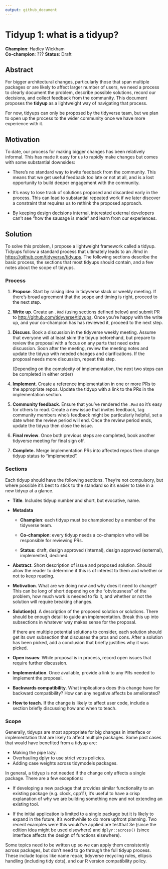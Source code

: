 ```yaml
---
output: github_document
---
```


# Tidyup 1: what is a tidyup?

**Champion**: Hadley Wickham  
**Co-champion**: ???
**Status**: Draft

## Abstract

For bigger architectural changes, particularly those that span multiple packages or are likely to affect larger number of users, we need a process to clearly document the problem, describe possible solutions, record our decisions, and collect feedback from the community.
This document proposes the **tidyup** as a lightweight way of navigating that process.

For now, tidyups can only be proposed by the tidyverse team, but we plan to open up the process to the wider community once we have more experience with it.

## Motivation

To date, our process for making bigger changes has been relatively informal.
This has made it easy for us to rapidly make changes but comes with some substantial downsides:

-   There's no standard way to invite feedback from the community.
    This means that we get useful feedback too late or not at all, and is a lost opportunity to build deeper engagement with the community.

-   It's easy to lose track of solutions proposed and discarded early in the process.
    This can lead to substantial repeated work if we later discover a constraint that requires us to rethink the proposed approach.

-   By keeping design decisions internal, interested external developers can't see "how the sausage is made" and learn from our experiences.

## Solution

To solve this problem, I propose a lightweight framework called a tidyup.
Tidyups follow a standard process that ultimately leads to an .Rmd in <https://github.com/tidyverse/tidyups>.
The following sections describe the basic process, the sections that most tidyups should contain, and a few notes about the scope of tidyups.

### Process

1.  **Propose**.
    Start by raising idea in tidyverse slack or weekly meeting.
    If there's broad agreement that the scope and timing is right, proceed to the next step.

2.  **Write up**.
    Create an `.Rmd` (using sections defined below) and submit PR to <http://github.com/tidyverse/tidyups>.
    Once you're happy with the write up, and your co-champion has has reviewed it, proceed to the next step.

3.  **Discuss**.
    Book a discussion in the tidyverse weekly meeting.
    Assume that everyone will at least skim the tidyup beforehand, but prepare to review the proposal with a focus on any parts that need extra discussion.
    Soon after the meeting, review the meeting notes and update the tidyup with needed changes and clarifications.
    If the proposal needs more discussion, repeat this step.

    (Depending on the complexity of implementation, the next two steps can be completed in either order)

4.  **Implement**.
    Create a reference implementation in one or more PRs to the appropriate repos.
    Update the tidyup with a link to the PRs in the implementation section.

5.  **Community feedback**.
    Ensure that you've rendered the `.Rmd` so it's easy for others to read.
    Create a new issue that invites feedback, tag community members who's feedback might be particularly helpful, set a date when the review period will end.
    Once the review period ends, update the tidyup then close the issue.

6.  **Final review**.
    Once both previous steps are completed, book another tidyverse meeting for final sign off.

7.  **Complete.** Merge implementation PRs into affected repos then change tidyup status to "implemented".

### Sections

Each tidyup should have the following sections.
They're not compulsory, but where possible it's best to stick to the standard so it's easier to take in a new tidyup at a glance.

-   **Title**.
    Includes tidyup number and short, but evocative, name.

-   **Metadata**

    -   **Champion**: each tidyup must be championed by a member of the tidyverse team.

    -   **Co-champion**: every tidyup needs a co-champion who will be responsible for reviewing PRs.

    -   **Status:** draft, design approved (internal), design approved (external), implemented, declined.

-   **Abstract**.
    Short description of issue and proposed solution.
    Should allow the reader to determine if this is of interest to them and whether or not to keep reading.

-   **Motivation**.
    What are we doing now and why does it need to change?
    This can be long of short depending on the "obviousness" of the problem, how much work is needed to fix it, and whether or not the solution will require breaking changes.

-   **Solution(s)**.
    A description of the proposed solution or solutions.
    There should be enough detail to guide an implementation.
    Break this up into subsections in whatever way makes sense for the proposal.

    If there are multiple potential solutions to consider, each solution should get its own subsection that discusses the pros and cons.
    After a solution has been picked, add a conclusion that briefly justifies why it was picked.

-   **Open issues**: While proposal is in process, record open issues that require further discussion.

-   **Implementation**.
    Once available, provide a link to any PRs needed to implement the proposal.

-   **Backwards compatibility**.
    What implications does this change have for backward compatibility?
    How can any negative affects be ameliorated?

-   **How to teach.** If the change is likely to affect user code, include a section briefly discussing how and when to teach.

### Scope

Generally, tidyups are most appropriate for big changes in interface or implementation that are likely to affect multiple packages.
Some past cases that would have benefited from a tidyup are:

-   Making the pipe lazy.
-   Overhauling dplyr to use strict vctrs policies.
-   Adding case weights across tidymodels packages.

In general, a tidyup is not needed if the change only affects a single package.
There are a few exceptions:

-   If developing a new package that provides similar functionality to an existing package (e.g. clock, cpp11), it's useful to have a crisp explanation of why we are building something new and not extending an existing tool.

-   If the initial application is limited to a single package but it is likely to expand in the future, it's worthwhile to do more upfront planning.
    Two recent examples were this would've applied are testthat 3e (since the edition idea might be used elsewhere) and `dplyr::across()` (since interface affects the design of functions elsewhere).

Some topics need to be written up so we can apply them consistently across packages, but don't need to go through the full tidyup process.
These include topics like name repair, tidyverse recycling rules, ellipsis handling (including tidy dots), and our R version compatibility policy.
